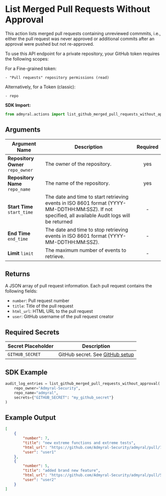 
# List Merged Pull Requests Without Approval

This action lists merged pull requests containing unreviewed commmits, i.e., either the pull request was never approved or additional commits after an approval were pushed but not re-approved.

To use this API endpoint for a private repository, your GitHub token requires the following scopes:

For a Fine-grained token:

```
- "Pull requests" repository permissions (read)
```

Alternatively, for a Token (classic):

```
- repo
```

**SDK Import:**

```python
from admyral.actions import list_github_merged_pull_requests_without_approval
```

## Arguments

| Argument Name                     | Description                                                                                                                                         | Required |
| --------------------------------- | --------------------------------------------------------------------------------------------------------------------------------------------------- | :------: |
| **Repository Owner** `repo_owner` | The owner of the repository.                                                                                                                        |   yes    |
| **Repository Name** `repo_name`   | The name of the repository.                                                                                                                         |   yes    |
| **Start Time** `start_time`       | The date and time to start retrieving events in ISO 8601 format (YYYY-MM-DDTHH:MM:SSZ). If not specified, all available Audit logs will be returned |    -     |
| **End Time** `end_time`           | The date and time to stop retrieving events in ISO 8601 format (YYYY-MM-DDTHH:MM:SSZ).                                                              |    -     |
| **Limit** `limit`                 | The maximum number of events to retrieve.                                                                                                           |    -     |

## Returns

A JSON array of pull request information. Each pull request contains the following fields:

-   `number`: Pull request number
-   `title`: Title of the pull request
-   `html_url`: HTML URL to the pull request
-   `user`: GitHub username of the pull request creator

## Required Secrets

| Secret Placeholder | Description                                                    |
| ------------------ | -------------------------------------------------------------- |
| `GITHUB_SECRET`    | GitHub secret. See [GitHub setup](/integrations/github/github) |

## SDK Example

```python
audit_log_entries = list_github_merged_pull_requests_without_approval(
	repo_owner="Admyral-Security",
	repo_name="admyral",
	secrets={"GITHUB_SECRET": "my_github_secret"}
)
```

## Example Output

```json
[
	{
		"number": 7,
		"title": "new extreme functions and extreme tests",
		"html_url": "https://github.com/Admyral-Security/admyral/pull/7",
		"user": "user1"
	},
	{
		"number": 5,
		"title": "added brand new feature",
		"html_url": "https://github.com/Admyral-Security/admyral/pull/5",
		"user": "user2"
	}
]
```
